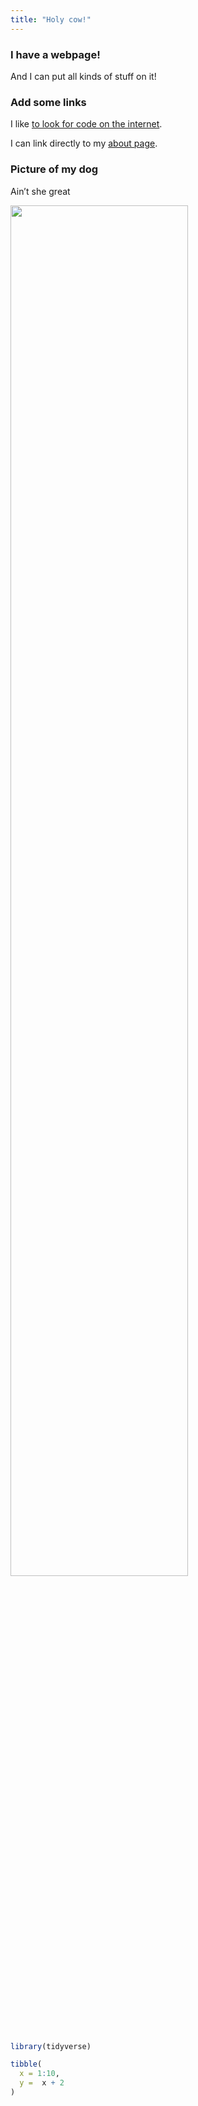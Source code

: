 ```yaml
---
title: "Holy cow!"
---
```


### I have a webpage!

And I can put all kinds of stuff on it!

### Add some links

I like  [to look for code on the internet](https://www.google.com).

I can link directly to my  [about page](about.html).

### Picture of my dog

Ain't she great

<img src="images/image.jpg" style="width:75%">

```r
library(tidyverse)

tibble(
  x = 1:10,
  y =  x + 2
)
```

